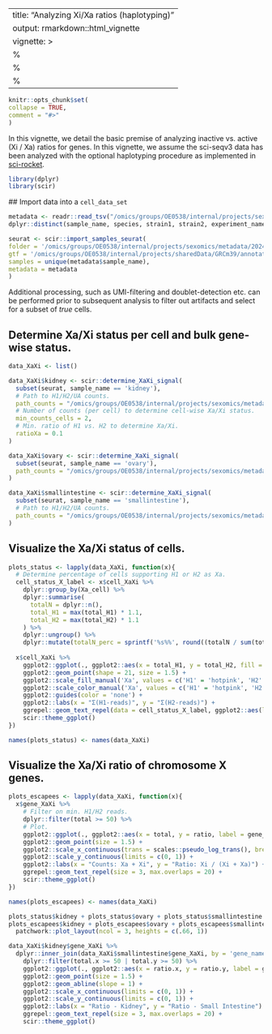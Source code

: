 ---
title: "Analyzing Xi/Xa ratios (haplotyping)"
output: rmarkdown::html_vignette
vignette: >
%\VignetteIndexEntry{workflow_haplotyping}
  %\VignetteEngine{knitr::rmarkdown}
  %\VignetteEncoding{UTF-8}
  ---
  
  ```r
  knitr::opts_chunk$set(
  collapse = TRUE,
  comment = "#>"
  )
  ```
  
  In this vignette, we detail the basic premise of analyzing inactive vs. active (Xi / Xa) ratios for genes. In this vignette, we assume the sci-seqv3 data has been analyzed with the optional haplotyping procedure as implemented in [sci-rocket](https://github.com/odomlab2/sci-rocket).
  
  ```r
  library(dplyr)
  library(scir)
  ```
  ## Import data into a `cell_data_set`
  
  ```r
  metadata <- readr::read_tsv("/omics/groups/OE0538/internal/projects/sexomics/metadata/20240204_csb188_as/csb188_samplesheet_as.tsv", show_col_types = FALSE) %>% 
dplyr::distinct(sample_name, species, strain1, strain2, experiment_name)

seurat <- scir::import_samples_seurat(
folder = '/omics/groups/OE0538/internal/projects/sexomics/metadata/20240204_csb188_as/csb188/alignment/', 
gtf = '/omics/groups/OE0538/internal/projects/sharedData/GRCm39/annotation/gencode.vM31.basic.annotation.gtf',
samples = unique(metadata$sample_name),
metadata = metadata
)
```

Additional processing, such as UMI-filtering and doublet-detection etc. can be performed prior to subsequent analysis to filter out artifacts and select for a subset of *true* cells.

## Determine Xa/Xi status per cell and bulk gene-wise status.

```r
data_XaXi <- list()

data_XaXi$kidney <- scir::determine_XaXi_signal(
  subset(seurat, sample_name == 'kidney'), 
  # Path to H1/H2/UA counts.
  path_counts = "/omics/groups/OE0538/internal/projects/sexomics/metadata/20240204_csb188_as/csb188/haplotyping/kidney_B6_CAST_EiJ_haplotagged_readcounts.txt", 
  # Number of counts (per cell) to determine cell-wise Xa/Xi status.
  min_counts_cells = 2,
  # Min. ratio of H1 vs. H2 to determine Xa/Xi.
  ratioXa = 0.1
)

data_XaXi$ovary <- scir::determine_XaXi_signal(
  subset(seurat, sample_name == 'ovary'), 
  path_counts = "/omics/groups/OE0538/internal/projects/sexomics/metadata/20240204_csb188_as/csb188/haplotyping/ovary_B6_CAST_EiJ_haplotagged_readcounts.txt"
)

data_XaXi$smallintestine <- scir::determine_XaXi_signal(
  subset(seurat, sample_name == 'smallintestine'), 
  # Path to H1/H2/UA counts.
  path_counts = "/omics/groups/OE0538/internal/projects/sexomics/metadata/20240204_csb188_as/csb188/haplotyping/smallintestine_B6_CAST_EiJ_haplotagged_readcounts.txt"
)
```

## Visualize the Xa/Xi status of cells.

```r
plots_status <- lapply(data_XaXi, function(x){
  # Determine percentage of cells supporting H1 or H2 as Xa.
  cell_status_X_label <- x$cell_XaXi %>%
    dplyr::group_by(Xa_cell) %>%
    dplyr::summarise(
      totalN = dplyr::n(),
      total_H1 = max(total_H1) * 1.1,
      total_H2 = max(total_H2) * 1.1
    ) %>%
    dplyr::ungroup() %>%
    dplyr::mutate(totalN_perc = sprintf('%s%%', round((totalN / sum(totalN)) * 100, 2)))
  
  x$cell_XaXi %>%
    ggplot2::ggplot(., ggplot2::aes(x = total_H1, y = total_H2, fill = Xa_cell)) +
    ggplot2::geom_point(shape = 21, size = 1.5) +
    ggplot2::scale_fill_manual('Xa', values = c('H1' = 'hotpink', 'H2' = 'darkblue', 'UA' = 'grey90')) +
    ggplot2::scale_color_manual('Xa', values = c('H1' = 'hotpink', 'H2' = 'darkblue', 'UA' = 'grey30')) +
    ggplot2::guides(color = 'none') +
    ggplot2::labs(x = "Σ(H1-reads)", y = "Σ(H2-reads)") +
    ggrepel::geom_text_repel(data = cell_status_X_label, ggplot2::aes(label = totalN_perc, color = Xa_cell)) +
    scir::theme_ggplot()
})

names(plots_status) <- names(data_XaXi)
```

## Visualize the Xa/Xi ratio of chromosome X genes.
```r
plots_escapees <- lapply(data_XaXi, function(x){
  x$gene_XaXi %>% 
    # Filter on min. H1/H2 reads.
    dplyr::filter(total >= 50) %>% 
    # Plot.
    ggplot2::ggplot(., ggplot2::aes(x = total, y = ratio, label = gene_name)) +
    ggplot2::geom_point(size = 1.5) +
    ggplot2::scale_x_continuous(trans = scales::pseudo_log_trans(), breaks = c(50, 100, 1000, 10000), limits = c(50, 5000)) +
    ggplot2::scale_y_continuous(limits = c(0, 1)) +
    ggplot2::labs(x = "Counts: Xa + Xi", y = "Ratio: Xi / (Xi + Xa)") +
    ggrepel::geom_text_repel(size = 3, max.overlaps = 20) +
    scir::theme_ggplot()
})

names(plots_escapees) <- names(data_XaXi)
```

```r
plots_status$kidney + plots_status$ovary + plots_status$smallintestine +
plots_escapees$kidney + plots_escapees$ovary + plots_escapees$smallintestine +
  patchwork::plot_layout(ncol = 3, heights = c(.66, 1))
```

```r
data_XaXi$kidney$gene_XaXi %>% 
  dplyr::inner_join(data_XaXi$smallintestine$gene_XaXi, by = 'gene_name') %>% 
    dplyr::filter(total.x >= 50 | total.y >= 50) %>% 
    ggplot2::ggplot(., ggplot2::aes(x = ratio.x, y = ratio.y, label = gene_name)) +
    ggplot2::geom_point(size = 1.5) +
    ggplot2::geom_abline(slope = 1) +
    ggplot2::scale_x_continuous(limits = c(0, 1)) +
    ggplot2::scale_y_continuous(limits = c(0, 1)) +
    ggplot2::labs(x = "Ratio - Kidney", y = "Ratio - Small Intestine") +
    ggrepel::geom_text_repel(size = 3, max.overlaps = 20) +
    scir::theme_ggplot()
```

